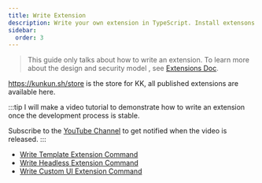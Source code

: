 ```yaml
---
title: Write Extension
description: Write your own extension in TypeScript. Install extensons from a store.
sidebar:
  order: 3
---
```


> This guide only talks about how to write an extension. To learn more about the design and security model , see [Extensions Doc](/extensions).

https://kunkun.sh/store is the store for KK, all published extensions are available here.

:::tip
I will make a video tutorial to demonstrate how to write an extension once the development process is stable.

Subscribe to the [YouTube Channel](https://www.youtube.com/@huakun) to get notified when the video is released.
:::

- [Write Template Extension Command](/extensions/worker-template)
- [Write Headless Extension Command](/extensions/headless-command)
- [Write Custom UI Extension Command](/extensions/custom-ui-ext)
